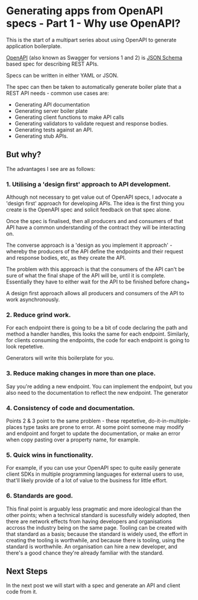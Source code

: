 # Generating apps from OpenAPI specs - Part 1 - Why use OpenAPI? 

This is the start of a multipart series about using OpenAPI to generate application boilerplate. 

[OpenAPI](https://www.openapis.org/) (also known as Swagger for versions 1 and 2) is [JSON Schema](https://json-schema.org/) based spec for describing REST APIs.

Specs can be written in either YAML or JSON. 

The spec can then be taken to automatically generate boiler plate that a REST API needs - common use cases are: 

- Generating API documentation
- Generating server boiler plate
- Generating client functions to make API calls
- Generating validators to validate request and response bodies. 
- Generating tests against an API. 
- Generating stub APIs. 

## But why? 

The advantages I see are as follows: 

### 1. Utilising a 'design first' approach to API development. 

Although not necessary to get value out of OpenAPI specs, I advocate a 'design first' approach for developing APIs. The idea is the first thing you create is the OpenAPI spec and solicit feedback on that spec alone.  

Once the spec is finalised, then all producers and and consumers of that API have a common understanding of the contract they will be interacting on. 

The converse approach is a 'design as you implement it approach' - whereby the producers of the API define the endpoints and their request and response bodies, etc, as they create the API. 

The problem with this approach is that the consumers of the API can't be sure of what the final shape of the API will be, until it is complete. Essentially they have to either wait for the API to be finished before chang+

A design first approach allows all producers and consumers of the API to work asynchronously.  

### 2. Reduce grind work. 

For each endpoint there is going to be a bit of code declaring the path and method a handler handles, this looks the same for each endpoint. Similarly, for clients consuming the endpoints, the code for each endpoint is going to look repetetive. 

Generators will write this boilerplate for you. 

### 3. Reduce making changes in more than one place. 

Say you're adding a new endpoint. You can implement the endpoint, but you also need to the documentation to reflect the new endpoint. The generator 

### 4. Consistency of code and documentation. 

Points 2 & 3 point to the same problem - these repetetive, do-it-in-multiple-places type tasks are prone to error. At some point someone may modify and endpoint and forget to update the documentation, or make an error when copy pasting over a property name, for example. 

### 5. Quick wins in functionality.

For example, if you can use your OpenAPI spec to quite easily generate client SDKs in multiple programming languages for external users to use, that'll likely provide of a lot of value to the business for little effort.

### 6. Standards are good. 

This final point is arguably less pragmatic and more ideological than the other points; when a technical standard is sucessfully widely adopted, then there are network effects from having developers and organisations accross the industry being on the same page. Tooling can be created with that standard as a basis; because the standard is widely used, the effort in creating the tooling is worthwhile, and because there is tooling, using the standard is worthwhile. An organisation can hire a new developer, and there's a good chance they're already familiar with the standard. 


## Next Steps

In the next post we will start with a spec and generate an API and client code from it. 







